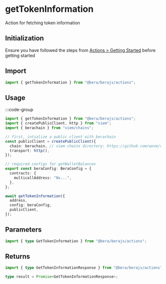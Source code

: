 # getTokenInformation

Action for fetching token information

## Initialization

Ensure you have followed the steps from [Actions > Getting Started](/actions/getting-started) before getting started

## Import

```ts
import { getTokenInformation } from "@bera/berajs/actions";
```

## Usage

:::code-group

```ts [example.ts]
import { getTokenInformation } from "@bera/berajs/actions";
import { createPublicClient, http } from "viem";
import { berachain } from "viem/chains";

// first, intialize a public client with berachain
const publicClient = createPublicClient({
  chain: berachain, // viem chains directory: https://github.com/wevm/viem/blob/main/src/chains/index.ts
  transport: http(),
});

// required configs for getWalletBalances
export const beraConfig: BeraConfig = {
  contracts: {
    multicallAddress: "0x...",
  },
};

await getTokenInformation({
  address,
  config: beraConfig,
  publicClient,
});
```

## Parameters

```ts
import { type GetTokenInformation } from "@bera/berajs/actions";
```

## Returns

```ts
import { type GetTokenInformationResponse } from "@bera/berajs/actions";

type result = Promise<GetTokenInformationResponse>;
```
